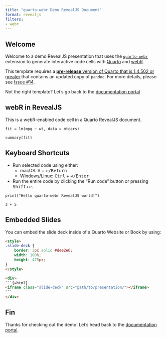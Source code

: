 ```yaml
---
title: "quarto-webr Demo RevealJS Document"
format: revealjs
filters:
- webr
---
```


## Welcome

Welcome to a demo RevealJS presentation that uses the [`quarto-webr`](https://github.com/coatless/quarto-webr) extension to generate interactive code cells with [Quarto](https://quarto.org) and [webR](https://docs.r-wasm.org/webr/latest/).

:::{.callout-important}
This template requires a [**pre-release** version of Quarto that is 1.4.502 or greater](https://quarto.org/docs/download/prerelease)  that contains an updated copy of `pandoc`. For more details, please see [Issue #14](https://github.com/coatless/quarto-webr/issues/14). 
:::

Not the right template? Let's go back to the [documentation portal](../../)

## webR in RevealJS 

This is a webR-enabled code cell in a Quarto RevealJS document.

```webr-r
fit = lm(mpg ~ wt, data = mtcars)

summary(fit)
```

## Keyboard Shortcuts

- Run selected code using either:
  - macOS: <kbd>⌘</kbd> + <kbd>↩/Return</kbd>
  - Windows/Linux: <kbd>Ctrl</kbd> + <kbd>↩/Enter</kbd>
- Run the entire code by clicking the "Run code" button or pressing <kbd>Shift</kbd>+<kbd>↩</kbd>. 

```webr-r
print("Hello quarto-webr RevealJS world!")

3 + 5
```

## Embedded Slides

You can embed the slide deck inside of a Quarto Website or Book by using:

````html
<style>
.slide-deck {
    border: 3px solid #dee2e6;
    width: 100%;
    height: 475px;
}
</style>

<div>
```{=html}
<iframe class="slide-deck" src="path/to/presentation/"></iframe>
```
</div>
````

## Fin

Thanks for checking out the demo! Let's head back to
the [documentation portal](../../).
